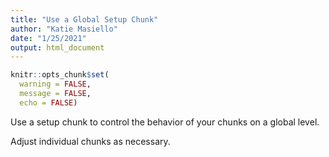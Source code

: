 ```yaml
---
title: "Use a Global Setup Chunk"
author: "Katie Masiello"
date: "1/25/2021"
output: html_document
---
```


```r
knitr::opts_chunk$set(
  warning = FALSE,
  message = FALSE,
  echo = FALSE)
```

Use a setup chunk to control the behavior of your chunks on a global level.

Adjust individual chunks as necessary. 